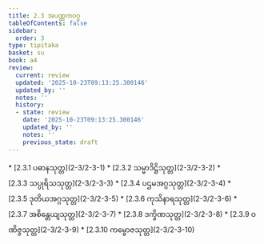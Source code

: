 ```yaml
---
title: 2.3 အပဏ္ဏကဝဂ္ဂ
tableOfContents: false
sidebar:
  order: 3
type: tipitaka
basket: su
book: a4
review:
  current: review
  updated: '2025-10-23T09:13:25.300146'
  updated_by: ''
  notes: ''
  history:
  - state: review
    date: '2025-10-23T09:13:25.300146'
    updated_by: ''
    notes: ''
    previous_state: draft
---
```



<ReviewStatus review={frontmatter.review} showDetails={true} />

<HypothesisAnnotation frontmatter={frontmatter} />

<DynamicBreadcrumb />



<TableOfContents book="a4" section="2.3">
* [2.3.1 ပဓာနသုတ္တ](2-3/2-3-1)
* [2.3.2 သမ္မာဒိဋ္ဌိသုတ္တ](2-3/2-3-2)
* [2.3.3 သပ္ပုရိသသုတ္တ](2-3/2-3-3)
* [2.3.4 ပဌမအဂ္ဂသုတ္တ](2-3/2-3-4)
* [2.3.5 ဒုတိယအဂ္ဂသုတ္တ](2-3/2-3-5)
* [2.3.6 ကုသိနာရသုတ္တ](2-3/2-3-6)
* [2.3.7 အစိန္တေယျသုတ္တ](2-3/2-3-7)
* [2.3.8 ဒက္ခိဏသုတ္တ](2-3/2-3-8)
* [2.3.9 ဝဏိဇ္ဇသုတ္တ](2-3/2-3-9)
* [2.3.10 ကမ္ဗောဇသုတ္တ](2-3/2-3-10)
</TableOfContents>